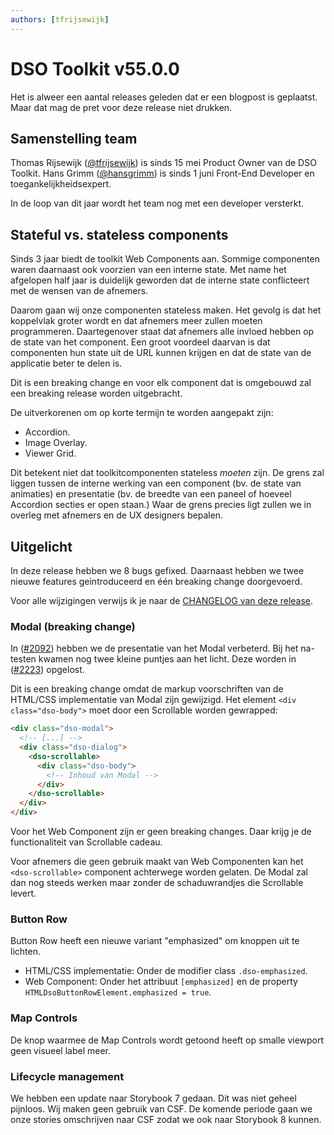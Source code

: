 ```yaml
---
authors: [tfrijsewijk]
---
```


# DSO Toolkit v55.0.0

Het is alweer een aantal releases geleden dat er een blogpost is geplaatst. Maar dat mag de pret voor deze release niet drukken.

## Samenstelling team

Thomas Rijsewijk ([@tfrijsewijk](https://github.com/tfrijsewijk)) is sinds 15 mei Product Owner van de DSO Toolkit. Hans Grimm ([@hansgrimm](https://github.com/hansgrimm)) is sinds 1 juni Front-End Developer en toegankelijkheidsexpert.

In de loop van dit jaar wordt het team nog met een developer versterkt.

## Stateful vs. stateless components

Sinds 3 jaar biedt de toolkit Web Components aan. Sommige componenten waren daarnaast ook voorzien van een interne state. Met name het afgelopen half jaar is duidelijk geworden dat de interne state conflicteert met de wensen van de afnemers.

Daarom gaan wij onze componenten stateless maken. Het gevolg is dat het koppelvlak groter wordt en dat afnemers meer zullen moeten programmeren. Daartegenover staat dat afnemers alle invloed hebben op de state van het component. Een groot voordeel daarvan is dat componenten hun state uit de URL kunnen krijgen en dat de state van de applicatie beter te delen is.

Dit is een breaking change en voor elk component dat is omgebouwd zal een breaking release worden uitgebracht.

De uitverkorenen om op korte termijn te worden aangepakt zijn:

- Accordion.
- Image Overlay.
- Viewer Grid.

Dit betekent niet dat toolkitcomponenten stateless _moeten_ zijn. De grens zal liggen tussen de interne werking van een component (bv. de state van animaties) en presentatie (bv. de breedte van een paneel of hoeveel Accordion secties er open staan.) Waar de grens precies ligt zullen we in overleg met afnemers en de UX designers bepalen.

## Uitgelicht

In deze release hebben we 8 bugs gefixed. Daarnaast hebben we twee nieuwe features geintroduceerd en één breaking change doorgevoerd.

Voor alle wijzigingen verwijs ik je naar de [CHANGELOG van deze release](https://github.com/dso-toolkit/dso-toolkit/blob/master/CHANGELOG.md#5500).

### Modal (breaking change)

In ([#2092](https://github.com/dso-toolkit/dso-toolkit/pull/2092)) hebben we de presentatie van het Modal verbeterd. Bij het na-testen kwamen nog twee kleine puntjes aan het licht. Deze worden in ([#2223](https://github.com/dso-toolkit/dso-toolkit/pull/2223)) opgelost.

Dit is een breaking change omdat de markup voorschriften van de HTML/CSS implementatie van Modal zijn gewijzigd. Het element `<div class="dso-body">` moet door een Scrollable worden gewrapped:

```html
<div class="dso-modal">
  <!-- [...] -->
  <div class="dso-dialog">
    <dso-scrollable>
      <div class="dso-body">
        <!-- Inhoud van Modal -->
      </div>
    </dso-scrollable>
  </div>
</div>
```

Voor het Web Component zijn er geen breaking changes. Daar krijg je de functionaliteit van Scrollable cadeau.

Voor afnemers die geen gebruik maakt van Web Componenten kan het `<dso-scrollable>` component achterwege worden gelaten. De Modal zal dan nog steeds werken maar zonder de schaduwrandjes die Scrollable levert.

### Button Row

Button Row heeft een nieuwe variant "emphasized" om knoppen uit te lichten.

- HTML/CSS implementatie: Onder de modifier class `.dso-emphasized`.
- Web Component: Onder het attribuut `[emphasized]` en de property `HTMLDsoButtonRowElement.emphasized = true`.

### Map Controls

De knop waarmee de Map Controls wordt getoond heeft op smalle viewport geen visueel label meer.

### Lifecycle management

We hebben een update naar Storybook 7 gedaan. Dit was niet geheel pijnloos. Wij maken geen gebruik van CSF. De komende periode gaan we onze stories omschrijven naar CSF zodat we ook naar Storybook 8 kunnen.
